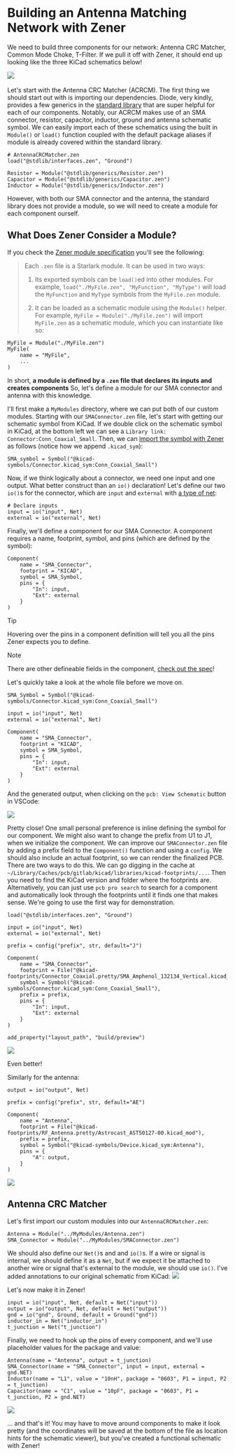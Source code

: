 # Building an Antenna Matching Network with Zener

We need to build three components for our network: Antenna CRC Matcher, Common Mode Choke, T-Filter. If we pull it off with Zener, it should end up looking like the three KiCad schematics below!

![](../images/KiCAD_Antenna_CRC_Matcher.png)
![]()
![]()

Let's start with the Antenna CRC Matcher (ACRCM). The first thing we should start out with is importing our dependencies. Diode, very kindly, provides a few generics in the [standard library](https://github.com/diodeinc/stdlib/tree/main/generics) that are super helpful for each of our components. Notably, our ACRCM makes use of an SMA connector, resistor, capacitor, inductor, ground and antenna schematic symbol. We can easily import each of these schematics using the built in `Module()` or `load()` function coupled with the default package aliases if module is already covered within the standard library.

```zener
# AntennaCRCMatcher.zen
load("@stdlib/interfaces.zen", "Ground")

Resistor = Module("@stdlib/generics/Resistor.zen")
Capacitor = Module("@stdlib/generics/Capacitor.zen")
Inductor = Module("@stdlib/generics/Inductor.zen")
```

However, with both our SMA connector and the antenna, the standard library does not provide a module, so we will need to create a module for each component ourself.

## What Does Zener Consider a Module?
If you check the [Zener module specification](https://docs.pcb.new/pages/spec#files-as-modules) you'll see the following:

>Each `.zen` file is a Starlark module. It can be used in two ways:
>
> 1. Its exported symbols can be `load()`ed into other modules. For example, `load("./MyFile.zen", "MyFunction", "MyType")` will load the `MyFunction` and `MyType` symbols from the `MyFile.zen` module.
> 
> 2. It can be loaded as a schematic module using the `Module()` helper. For example, `MyFile = Module("./MyFile.zen")` will import `MyFile.zen` as a schematic module, which you can instantiate like so:
> 
```zener
MyFile = Module("./MyFile.zen")
MyFile(
    name = "MyFile",
    ...
)
```

In short, **a module is defined by a `.zen` file that declares its inputs and creates components** So, let's define a module for our SMA connector and antenna with this knowledge. 

I'll first make a `MyModules` directory, where we can put both of our custom modules. Starting with our `SMAConnector.zen` file, let's start with getting our schematic symbol from KiCad. If we double click on the schematic symbol in KiCad, at the bottom left we can see a `Library link: Connector:Conn_Coaxial_Small`. Then, we can [import the symbol with Zener](https://docs.pcb.new/pages/spec#symbol) as follows (notice how we append `.kicad_sym`):

```zener
SMA_symbol = Symbol("@kicad-symbols/Connector.kicad_sym:Conn_Coaxial_Small")
```

Now, if we think logically about a connector, we need one input and one output. What better construct than an `io()` declaration! Let's define our two `io()`s for the connector, which are `input` and `external` with [a type of net](https://docs.pcb.new/pages/spec#net):

```zener
# Declare inputs
input = io("input", Net)
external = io("external", Net)
```

Finally, we'll define a component for our SMA Connector. A component requires a name, footprint, symbol, and pins (which are defined by the symbol):

```zener
Component(
    name = "SMA_Connector",
    footprint = "KICAD",
    symbol = SMA_Symbol,
    pins = {
        "In": input,
        "Ext": external
    }
)
```
> [!TIP]
> Hovering over the pins in a component definition will tell you all the pins Zener expects you to define.

> [!NOTE] 
> There are other defineable fields in the component, [check out the spec](https://docs.pcb.new/pages/spec#component)!

Let's quickly take a look at the whole file before we move on.

```zener
SMA_Symbol = Symbol("@kicad-symbols/Connector.kicad_sym:Conn_Coaxial_Small")

input = io("input", Net)
external = io("external", Net)

Component(
    name = "SMA_Connector",
    footprint = "KICAD",
    symbol = SMA_Symbol,
    pins = {
        "In": input,
        "Ext": external
    }
)
```
And the generated output, when clicking on the `pcb: View Schematic` button in VSCode:

![](../images/First_Pass.png)

Pretty close! One small personal preference is inline defining the symbol for our component. We might also want to change the prefix from U1 to J1, when we initialize the component. We can improve our `SMAConnector.zen` file by adding a prefix field to the `Component()` function and using a `config`. We should also include an actual footprint, so we can render the finalized PCB. There are two ways to do this. We can go digging in the cache at `~/Library/Caches/pcb/gitlab/kicad/libraries/kicad-footprints/...`. Then you need to find the KiCad version and folder where the footprints are. Alternatively, you can just use `pcb pro search` to search for a component and automatically look through the footprints until it finds one that makes sense. We're going to use the first way for demonstration.

```zener
load("@stdlib/interfaces.zen", "Ground")

input = io("input", Net)
external = io("external", Net)

prefix = config("prefix", str, default="J")

Component(
    name = "SMA_Connector",
    footprint = File("@kicad-footprints/Connector_Coaxial.pretty/SMA_Amphenol_132134_Vertical.kicad_mod"),
    symbol = Symbol("@kicad-symbols/Connector.kicad_sym:Conn_Coaxial_Small"),
    prefix = prefix,
    pins = {
        "In": input,
        "Ext": external
    }
)

add_property("layout_path", "build/preview")
```

![](../images/Second_Pass.png)

Even better!

Similarly for the antenna:

```zener
output = io("output", Net)

prefix = config("prefix", str, default="AE")

Component(
    name = "Antenna",
    footprint = File("@kicad-footprints/RF_Antenna.pretty/Astrocast_AST50127-00.kicad_mod"),
    prefix = prefix,
    symbol = Symbol("@kicad-symbols/Device.kicad_sym:Antenna"),
    pins = {
        "A": output,
    }
)
```
![](../images/antenna.png)

## Antenna CRC Matcher
Let's first import our custom modules into our `AntennaCRCMatcher.zen`:

```zener
Antenna = Module("../MyModules/Antenna.zen")
SMA_Connector = Module("../MyModules/SMAConnector.zen")
```

We should also define our `Net()`s and and `io()`s. If a wire or signal is internal, we should define it as a `Net`, but if we expect it be attached to another wire or signal that's external to the module, we should use `io()`. I've added annotations to our original schematic from KiCad:
![](../images/Named_Nets.png)

Let's now make it in Zener!

```zener
input = io("input", Net, default = Net("input"))
output = io("output", Net, default = Net("output"))
gnd = io("gnd", Ground, default = Ground("gnd"))
inductor_in = Net("inductor_in")
t_junction = Net("t_junction")
```

Finally, we need to hook up the pins of every component, and we'll use placeholder values for the package and value:

```zener
Antenna(name = "Antenna", output = t_junction)
SMA_Connector(name = "SMA_Connector", input = input, external = gnd.NET)
Inductor(name = "L1", value = "10nH", package = "0603", P1 = input, P2 = t_junction)
Capacitor(name = "C1", value = "10pF", package = "0603", P1 = t_junction, P2 = gnd.NET)
```

![](../images/Zener_ACRCM.png)

... and that's it! You may have to move around components to make it look pretty (and the coordinates will be saved at the bottom of the file as location hints for the schematic viewer), but you've created a functional schematic with Zener!

